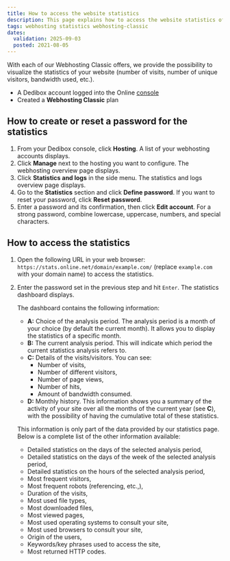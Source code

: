 ```yaml
---
title: How to access the website statistics
description: This page explains how to access the website statistics of a Webhosting Classic
tags: webhosting statistics webhosting-classic
dates:
  validation: 2025-09-03
  posted: 2021-08-05
---
```




<WebhostingOnline />

With each of our Webhosting Classic offers, we provide the possibility to visualize the statistics of your website (number of visits, number of unique visitors, bandwidth used, etc.).

<Requirements />

- A Dedibox account logged into the Online [console](https://console.online.net)
- Created a **Webhosting Classic** plan

## How to create or reset a password for the statistics

1. From your Dedibox console, click **Hosting**. A list of your webhosting accounts displays.
2. Click **Manage** next to the hosting you want to configure. The webhosting overview page displays.
3. Click **Statistics and logs** in the side menu. The statistics and logs overview page displays.
4. Go to the **Statistics** section and click **Define password**. If you want to reset your password, click **Reset password**.
5. Enter a password and its confirmation, then click **Edit account**.
    <Message type="tip">
      For a strong password, combine lowercase, uppercase, numbers, and special characters.
    </Message>

## How to access the statistics

1. Open the following URL in your web browser: `https://stats.online.net/domain/example.com/` (replace `example.com` with your domain name) to access the statistics.
2. Enter the password set in the previous step and hit `Enter`. The statistics dashboard displays.
    <Lightbox image={image} alt="" />

    The dashboard contains the following information:

    * **A:** Choice of the analysis period. The analysis period is a month of your choice (by default the current month). It allows you to display the statistics of a specific month.
    * **B:** The current analysis period. This will indicate which period the current statistics analysis refers to.
    * **C:** Details of the visits/visitors. You can see:
        * Number of visits,
        * Number of different visitors,
        * Number of page views,
        * Number of hits,
        * Amount of bandwidth consumed.
    * **D:** Monthly history. This information shows you a summary of the activity of your site over all the months of the current year (see **C**), with the possibility of having the cumulative total of these statistics.

    This information is only part of the data provided by our statistics page. Below is a complete list of the other information available:

    * Detailed statistics on the days of the selected analysis period,
    * Detailed statistics on the days of the week of the selected analysis period,
    * Detailed statistics on the hours of the selected analysis period,
    * Most frequent visitors,
    * Most frequent robots (referencing, etc.,),
    * Duration of the visits,
    * Most used file types,
    * Most downloaded files,
    * Most viewed pages,
    * Most used operating systems to consult your site,
    * Most used browsers to consult your site,
    * Origin of the users,
    * Keywords/key phrases used to access the site,
    * Most returned HTTP codes.


